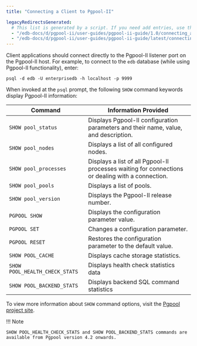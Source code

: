 ```yaml
---
title: "Connecting a Client to Pgpool-II"

legacyRedirectsGenerated:
  # This list is generated by a script. If you need add entries, use the `legacyRedirects` key.
  - "/edb-docs/d/pgpool-ii/user-guides/pgpool-ii-guide/1.0/connecting_a_client_to_pgpool-II.html"
  - "/edb-docs/d/pgpool-ii/user-guides/pgpool-ii-guide/latest/connecting_a_client_to_pgpool-II.html"
---
```


<div id="connecting_a_client_to_pgpool-II" class="registered_link"></div>

Client applications should connect directly to the Pgpool-II listener port on the Pgpool-II host. For example, to connect to the `edb` database (while using Pgpool-II functionality), enter:

 `psql -d edb -U enterprisedb -h localhost -p 9999`

When invoked at the `psql` prompt, the following `SHOW` command keywords display Pgpool-II information:

| Command                        | Information Provided                                                                             |
| ------------------------------ | ------------------------------------------------------------------------------------------------ |
| `SHOW pool_status`             | Displays Pgpool-II configuration parameters and their name, value, and description.              |
| `SHOW pool_nodes`              | Displays a list of all configured nodes.                                                         |
| `SHOW pool_processes`          | Displays a list of all Pgpool-II processes waiting for connections or dealing with a connection. |
| `SHOW pool_pools`              | Displays a list of pools.                                                                        |
| `SHOW pool_version`            | Displays the Pgpool-II release number.                                                           |
| `PGPOOL SHOW`                  | Displays the configuration parameter value.                                                      |
| `PGPOOL SET`                   | Changes a configuration parameter.                                                               |
| `PGPOOL RESET`                 | Restores the configuration parameter to the default value.                                       |
| `SHOW POOL_CACHE`              | Displays cache storage statistics.                                                               |
| `SHOW POOL_HEALTH_CHECK_STATS` | Displays health check statistics data                                                            |
| `SHOW POOL_BACKEND_STATS`      | Displays backend SQL command statistics                                                          |

To view more information about `SHOW` command options, visit the [Pgpool project site](https://www.pgpool.net/docs/current/en/html/sql-commands.html).

!!! Note

    SHOW POOL_HEALTH_CHECK_STATS and SHOW POOL_BACKEND_STATS commands are available from Pgpool version 4.2 onwards.
